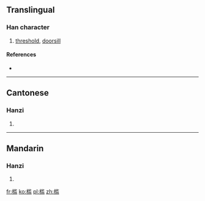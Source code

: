 {{also|檻}}
==Translingual==

===Han character===
{{Han char|rn=75|rad=木|as=10|sn=14|four=|canj=木中戈廿 (DLIT)}}

# [[threshold]], [[doorsill]]

====References====
* {{Han ref|kx=0546.251|hdz=21263.150|uh=69DB|ud=27099}}

----

==Cantonese==

===Hanzi===
{{yue-hanzi|jyut=|y=haam5, laam6|tra=檻}}

# {{defn|lang=yue|sort=木10}}

----

==Mandarin==

===Hanzi===
{{cmn-hanzi|tra=檻|pin=[[jiàn]] ([[jian4]])|wg=chien<sup>4</sup>}}

# {{defn|lang=cmn|sort=木10}}

[[fr:槛]]
[[ko:槛]]
[[pl:槛]]
[[zh:槛]]